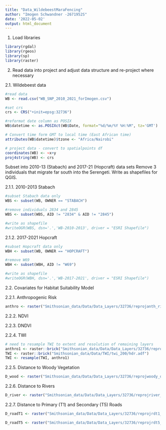 ```yaml
---
title: "Data_WildebeestMaraFencing"
author: "Imogen Schwandner -2671952S"
date: '2022-05-02'
output: html_document
---
```



1. Load libraries

```r
library(rgdal)
library(rgeos)
library(sp)
library(raster)
```

2. Read data into project and adjust data structure and re-project where necessary

2.1. Wildebeest data
```r
#read data
WB <- read.csv("WB_SNP_2010_2021_forImogen.csv")

#set crs
crs <- CRS("+init=epsg:32736")

#reformat date column as POSIX
WB$datetime <- as.POSIXct(WB$Date, format="%d/%m/%Y %H:%M", tz='GMT')

# Convert time form GMT to local time (East African time)
attributes(WB$datetime)$tzone <- "Africa/Nairobi" 

# project data - convert to spatialpoints df
coordinates(WB) <- ~x+y
proj4string(WB) <- crs

```


Subset into 2010-13 (Stabach) and 2017-21 (Hopcraft) data sets
Remove 3 individuals that migrate far south into the Serengeti.
Write as shapefiles for QGIS.

2.1.1. 2010-2013 Stabach
```r
#subset Stabach data only
WBS <- subset(WB, OWNER == "STABACH")

#remove individuals 2834 and 2845
WBS <- subset(WBS, AID != "2834" & AID != "2845")

#write as shapefile
#writeOGR(WBS, dsn='.','WB-2010-2013', driver = "ESRI Shapefile")
```

2.1.2. 2017-2021 Hopcraft
```r
#subset Hopcraft data only
WBH <- subset(WB, OWNER == "HOPCRAFT")

#remove W69
WBH <- subset(WBH, AID != "W69")

#write as shapefile
#writeOGR(WBH, dsn='.','WB-2017-2021', driver = "ESRI Shapefile")
```

2.2. Covariates for Habitat Suitability Model

2.2.1. Anthropogenic Risk

```r
anthro <- raster("Smithsonian_data/Data/Data_Layers/32736/reprojanth_risk_clp.tif")
```

2.2.2. NDVI

2.2.3. DNDVI

2.2.4. TWI

```r
# need to resample TWI to extent and resolution of remaining layers 
anthro1 <- raster::brick("Smithsonian_data/Data/Data_Layers/32736/reprojanth_risk_clp.tif")
TWI <- raster::brick("Smithsonian_data/Data/TWI/twi_200/hdr.adf")
TWI <- resample(TWI, anthro1)

```


2.2.5. Distance to Woody Vegetation

```r
D_wood <- raster("Smithsonian_data/Data/Data_Layers/32736/reprojwoody_dst_clp.tif")
```

2.2.6. Distance to Rivers

```r
D_river <- raster("Smithsonian_data/Data/Data_Layers/32736/reprojriver_dst_clp.tif")
```

2.2.7. Distance to Primary (T1) and Secondary (T5) Roads

```r
D_roadT1 <- raster("Smithsonian_data/Data/Data_Layers/32736/reprojrdt1_dist_clp.tif")
```

```r
D_roadT5 <- raster("Smithsonian_data/Data/Data_Layers/32736/reprojrdt5_dist_clp.tif")
```


